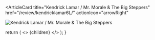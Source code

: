<ArticleCard
  title="Kendrick Lamar / Mr. Morale & The Big Steppers"
  href="/review/kendricklamar6L/"
  actionIcon="arrowRight"
>

![Kendrick Lamar / Mr. Morale & The Big Steppers](../../images/cd/kendricklamar6L.jpg)

</ArticleCard>

  return (
    <>
      {children}
    </>
  );
}